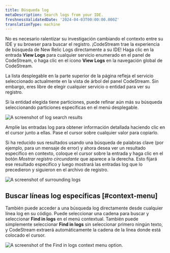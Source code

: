 ```yaml
---
title: Búsqueda log
metaDescription: Search logs from your IDE.
freshnessValidatedDate: '2024-04-03T00:00:00.000Z'
translationType: machine
---
```


No es necesario ralentizar su investigación cambiando el contexto entre su IDE y su browser para buscar el registro. ¡CodeStream trae la experiencia de búsqueda de New Relic Logs directamente a su IDE! Haga clic en la entrada <DNT>**View Logs**</DNT> para cualquier servicio enumerado en el panel de CodeStream, o haga clic en el icono <DNT>**View Logs**</DNT> en la navegación global de CodeStream.

La lista desplegable en la parte superior de la página refleja el servicio seleccionado actualmente en la vista de árbol del panel CodeStream. Sin embargo, eres libre de elegir cualquier servicio o entidad para ver su registro.

Si la entidad elegida tiene particiones, puede refinar aún más su búsqueda seleccionando particiones específicas en el menú desplegable.

<img
  title="Search logs"
  alt="A screenshot of log search results"
  src="/images/codestream_screenshot-crop_log-search-results.webp"
/>

Amplíe las entradas log para obtener información detallada haciendo clic en el cursor junto a ellas. Pase el cursor sobre cualquier valor para copiarlo.

Si ha reducido sus resultados usando una búsqueda de palabras clave (por ejemplo, para un mensaje de error) y ahora desea ver un resultado específico en contexto, coloque el cursor sobre la entrada y haga clic en el botón _Mostrar registro circundante_ que aparece a la derecha. Esto fijará ese resultado específico y luego mostrará las entradas log que lo precedieron y siguieron en el archivo de registro.

<img
  title="Show surrounding logs"
  alt="A screenshot of surrounding logs"
  src="/images/codestream_screenshot-crop_log-show-surrounding.webp"
/>

## Buscar líneas log específicas [#context-menu]

También puede acceder a una búsqueda log directamente desde cualquier línea log en su código. Puede seleccionar una cadena para buscar y seleccionar <DNT>**Find in logs**</DNT> en el menú contextual. También puede simplemente seleccionar <DNT>**Find in logs**</DNT> sin seleccionar primero ningún texto, y CodeStream extraerá automáticamente la cadena de la línea donde está colocado el cursor.

<img
  title="Search for a specific log line."
  alt="A screenshot of the Find in logs context menu option."
  src="/images/codestream_screenshot-crop_log-line-search.webp"
/>
